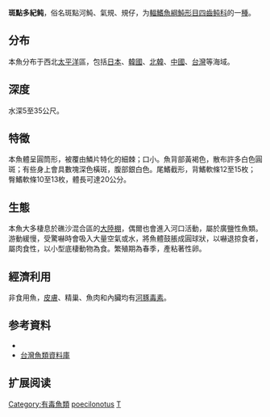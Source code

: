{{Speciesbox
| name = 斑點多紀鲀
| status = DD
| status_system = IUCN2.3
| image = 
| genus = Takifugu
| species = poecilonotus
| authority = Temminck & Schlegel, 1850
| synonyms = *''Tetraodon poecilonotus''<br /><small>Temminck & Schlegel, 1850</small>
*''Fugu poecilonotus''<br /><small>Temminck & Schlegel, 1850</small>
}}

'''斑點多紀鲀'''，俗名斑點河魨、氣規、規仔，为[[輻鰭魚綱|輻鰭魚綱]][[魨形目|魨形目]][[四齒鲀科|四齒鲀科]]的一[[種|種]]。

==分布==
本魚分布于西北[[太平洋|太平洋]]區，包括[[日本|日本]]、[[韓國|韓國]]、[[北韓|北韓]]、[[中國|中國]]、[[台灣|台灣]]等海域。

==深度==
水深5至35公尺。

==特徵==
本魚體呈圓筒形，被覆由鱗片特化的細棘；口小。魚背部黃褐色，散布許多白色圓斑；有些身上會具數塊深色橫斑，腹部銀白色。尾鰭截形，背鰭軟條12至15枚；臀鰭軟條10至13枚，體長可達20公分。

==生態==
本魚大多棲息於礁沙混合區的[[大陸棚|大陸棚]]，偶爾也會進入河口活動，屬於廣鹽性魚類。游動緩慢，受驚嚇時會吸入大量空氣或水，將魚體鼓脹成圓球狀，以嚇退掠食者，屬肉食性，以小型底棲動物為食。繁殖期為春季，產粘著性卵。

==經濟利用==
非食用魚，[[皮膚|皮膚]]、精巢、魚肉和內臟均有[[河豚毒素|河豚毒素]]。

== 参考資料 ==
*{{FishBase_species|genus=Takifugu|species=poecilonotus|year=2011|month=12}}
*[http://fishdb.sinica.edu.tw/ 台灣魚類資料庫] {{Wayback|url=http://fishdb.sinica.edu.tw/ |date=20160304193340 }}

== 扩展阅读 ==
{{refbegin}}
{{wikispecies-inline|Takifugu poecilonotus|斑點多紀鲀}}
{{refend}}
{{Taxonbar|from=Q3269559}}

[[Category:有毒魚類|Category:有毒魚類]]
[[Category:东方鲀属|poecilonotus]]
[[Category:1850年描述的魚類|T]]